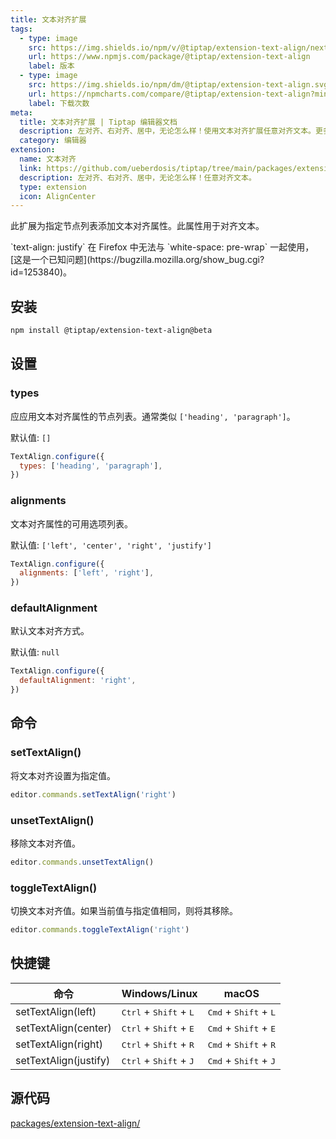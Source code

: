 ```yaml
---
title: 文本对齐扩展
tags:
  - type: image
    src: https://img.shields.io/npm/v/@tiptap/extension-text-align/next?label=版本
    url: https://www.npmjs.com/package/@tiptap/extension-text-align
    label: 版本
  - type: image
    src: https://img.shields.io/npm/dm/@tiptap/extension-text-align.svg
    url: https://npmcharts.com/compare/@tiptap/extension-text-align?minimal=true
    label: 下载次数
meta:
  title: 文本对齐扩展 | Tiptap 编辑器文档
  description: 左对齐、右对齐、居中，无论怎么样！使用文本对齐扩展任意对齐文本。更多内容请参见文档！
  category: 编辑器
extension:
  name: 文本对齐
  link: https://github.com/ueberdosis/tiptap/tree/main/packages/extension-text-align
  description: 左对齐、右对齐、居中，无论怎么样！任意对齐文本。
  type: extension
  icon: AlignCenter
---
```




此扩展为指定节点列表添加文本对齐属性。此属性用于对齐文本。

<Callout title="Firefox 错误" variant="default">
  `text-align: justify` 在 Firefox 中无法与 `white-space: pre-wrap` 一起使用，[这是一个已知问题](https://bugzilla.mozilla.org/show_bug.cgi?id=1253840)。
</Callout>

<CodeDemo path="/Extensions/TextAlign" />

## 安装

```bash
npm install @tiptap/extension-text-align@beta
```

## 设置

### types

应应用文本对齐属性的节点列表。通常类似 `['heading', 'paragraph']`。

默认值: `[]`

```js
TextAlign.configure({
  types: ['heading', 'paragraph'],
})
```

### alignments

文本对齐属性的可用选项列表。

默认值: `['left', 'center', 'right', 'justify']`

```js
TextAlign.configure({
  alignments: ['left', 'right'],
})
```

### defaultAlignment

默认文本对齐方式。

默认值: `null`

```js
TextAlign.configure({
  defaultAlignment: 'right',
})
```

## 命令

### setTextAlign()

将文本对齐设置为指定值。

```js
editor.commands.setTextAlign('right')
```

### unsetTextAlign()

移除文本对齐值。

```js
editor.commands.unsetTextAlign()
```

### toggleTextAlign()

切换文本对齐值。如果当前值与指定值相同，则将其移除。

```js
editor.commands.toggleTextAlign('right')
```

## 快捷键

| 命令                   | Windows/Linux                                      | macOS                                             |
| ---------------------- | -------------------------------------------------- | ------------------------------------------------- |
| setTextAlign(left)     | <kbd>Ctrl</kbd> + <kbd>Shift</kbd> + <kbd>L</kbd> | <kbd>Cmd</kbd> + <kbd>Shift</kbd> + <kbd>L</kbd> |
| setTextAlign(center)   | <kbd>Ctrl</kbd> + <kbd>Shift</kbd> + <kbd>E</kbd> | <kbd>Cmd</kbd> + <kbd>Shift</kbd> + <kbd>E</kbd> |
| setTextAlign(right)    | <kbd>Ctrl</kbd> + <kbd>Shift</kbd> + <kbd>R</kbd> | <kbd>Cmd</kbd> + <kbd>Shift</kbd> + <kbd>R</kbd> |
| setTextAlign(justify)  | <kbd>Ctrl</kbd> + <kbd>Shift</kbd> + <kbd>J</kbd> | <kbd>Cmd</kbd> + <kbd>Shift</kbd> + <kbd>J</kbd> |

## 源代码

[packages/extension-text-align/](https://github.com/ueberdosis/tiptap/blob/main/packages/extension-text-align/)